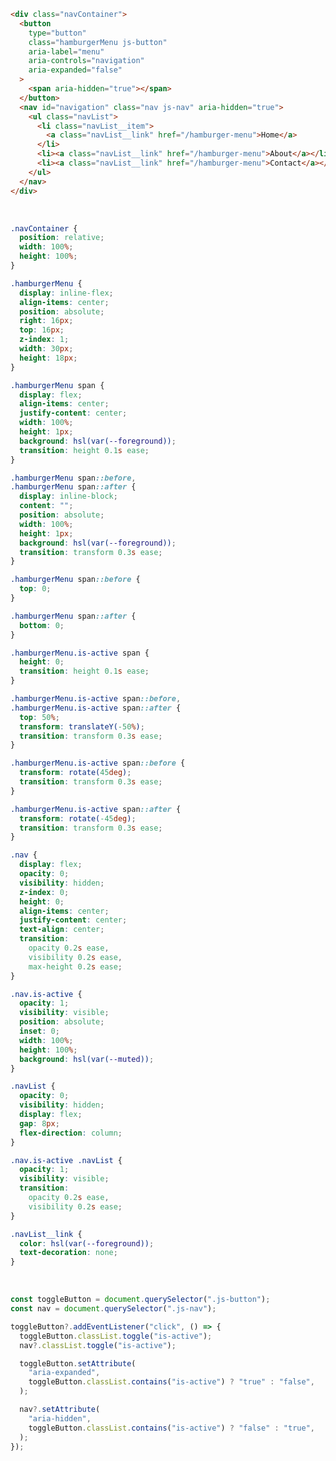 ```html
<div class="navContainer">
  <button
    type="button"
    class="hamburgerMenu js-button"
    aria-label="menu"
    aria-controls="navigation"
    aria-expanded="false"
  >
    <span aria-hidden="true"></span>
  </button>
  <nav id="navigation" class="nav js-nav" aria-hidden="true">
    <ul class="navList">
      <li class="navList__item">
        <a class="navList__link" href="/hamburger-menu">Home</a>
      </li>
      <li><a class="navList__link" href="/hamburger-menu">About</a></li>
      <li><a class="navList__link" href="/hamburger-menu">Contact</a></li>
    </ul>
  </nav>
</div>
```

<br />

```css
.navContainer {
  position: relative;
  width: 100%;
  height: 100%;
}

.hamburgerMenu {
  display: inline-flex;
  align-items: center;
  position: absolute;
  right: 16px;
  top: 16px;
  z-index: 1;
  width: 30px;
  height: 18px;
}

.hamburgerMenu span {
  display: flex;
  align-items: center;
  justify-content: center;
  width: 100%;
  height: 1px;
  background: hsl(var(--foreground));
  transition: height 0.1s ease;
}

.hamburgerMenu span::before,
.hamburgerMenu span::after {
  display: inline-block;
  content: "";
  position: absolute;
  width: 100%;
  height: 1px;
  background: hsl(var(--foreground));
  transition: transform 0.3s ease;
}

.hamburgerMenu span::before {
  top: 0;
}

.hamburgerMenu span::after {
  bottom: 0;
}

.hamburgerMenu.is-active span {
  height: 0;
  transition: height 0.1s ease;
}

.hamburgerMenu.is-active span::before,
.hamburgerMenu.is-active span::after {
  top: 50%;
  transform: translateY(-50%);
  transition: transform 0.3s ease;
}

.hamburgerMenu.is-active span::before {
  transform: rotate(45deg);
  transition: transform 0.3s ease;
}

.hamburgerMenu.is-active span::after {
  transform: rotate(-45deg);
  transition: transform 0.3s ease;
}

.nav {
  display: flex;
  opacity: 0;
  visibility: hidden;
  z-index: 0;
  height: 0;
  align-items: center;
  justify-content: center;
  text-align: center;
  transition:
    opacity 0.2s ease,
    visibility 0.2s ease,
    max-height 0.2s ease;
}

.nav.is-active {
  opacity: 1;
  visibility: visible;
  position: absolute;
  inset: 0;
  width: 100%;
  height: 100%;
  background: hsl(var(--muted));
}

.navList {
  opacity: 0;
  visibility: hidden;
  display: flex;
  gap: 8px;
  flex-direction: column;
}

.nav.is-active .navList {
  opacity: 1;
  visibility: visible;
  transition:
    opacity 0.2s ease,
    visibility 0.2s ease;
}

.navList__link {
  color: hsl(var(--foreground));
  text-decoration: none;
}
```

<br />

```js
const toggleButton = document.querySelector(".js-button");
const nav = document.querySelector(".js-nav");

toggleButton?.addEventListener("click", () => {
  toggleButton.classList.toggle("is-active");
  nav?.classList.toggle("is-active");

  toggleButton.setAttribute(
    "aria-expanded",
    toggleButton.classList.contains("is-active") ? "true" : "false",
  );

  nav?.setAttribute(
    "aria-hidden",
    toggleButton.classList.contains("is-active") ? "false" : "true",
  );
});
```
